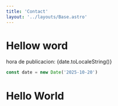 ```yaml
---
title: 'Contact'
layout: '../layouts/Base.astro'
---
```



# Hellow word

hora de publicacion: {date.toLocaleString()}

```js
const date = new Date('2025-10-20')
```

<h1>Hello World</h1>
